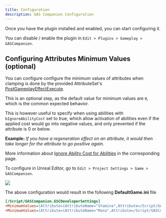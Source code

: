 ```yaml
---
title: Configuration
description: GAS Companion Configuration
---
```


Once you have the plugin installed and enabled, you can start configuring it.

You can disable / enable the plugin in `Edit > Plugins > Gameplay > GASCompanion`.

## Configuring Attributes Minimum Values (optional)

You can configure configure the minimum values of attributes when clamping is done by the provided AttributeSet's [PostGameplayEffectExecute](https://github.com/tranek/GASDocumentation#concepts-as-postgameplayeffectexecute).

This is an optional step, as the default value for minimum values are `0`, which is the common expected behavior.

This is however useful to specify when using abilities with `bIgnoreAbilityCost` set to true, which allow activation of abilities even if the applied cost would go into negative values, and only prevented if the attribute is 0 or below.

**Example:** *If you have a regeneration effect on an attribute, it would then take longer for the attribute to go positive again.*

More information about [Ignore Ability Cost for Abilities](/ignore-ability-cost) in the corresponding page.

To configure in Unreal Editor, go to `Edit > Project Settings > Game > GASCompanion`.


![](plugin-configuration.png)


The above configuration would result in the following **DefaultGame.ini** file

```ini
[/Script/GASCompanion.GSCDeveloperSettings]
+MinimumValues=(Attribute=(AttributeName="Stamina",Attribute=/Script/GASCompanion.GSCAttributeSet:Stamina,AttributeOwner=None),MinimumValue=-60.000000)
+MinimumValues=(Attribute=(AttributeName="Mana",Attribute=/Script/GASCompanion.GSCAttributeSet:Mana,AttributeOwner=None),MinimumValue=-20.000000)
```
